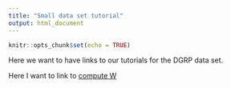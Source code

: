 ```yaml
---
title: "Small data set tutorial"
output: html_document
---
```


```r
knitr::opts_chunk$set(echo = TRUE)
```

Here we want to have links to our tutorials for the DGRP data set.

Here I want to link to [compute W](Compute_W.Rmd)